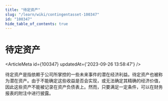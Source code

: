 ```yaml
---
title: "待定资产"
slug: "/learn/wiki/contingentasset-100347"
id: "100347"
hide_table_of_contents: true
---
```



# 待定资产

<ArticleMeta id={100347} updatedAt={'2023-09-26 13:58:47'} />
<div className='border-solid border-b border-t-0 my-4 border-[var(--ifm-color-gray-300)]' />

待定资产是指依赖于公司所掌控的一些未来事件的潜在经济利益。待定资产也被称为潜在资产。由于不能确定这些收益是否会实现，或无法确定其精确的经济价值，因此这些资产不能被记录在资产负债表上。然而，只要满足一定条件，可以在财务报表的附注中进行披露。
